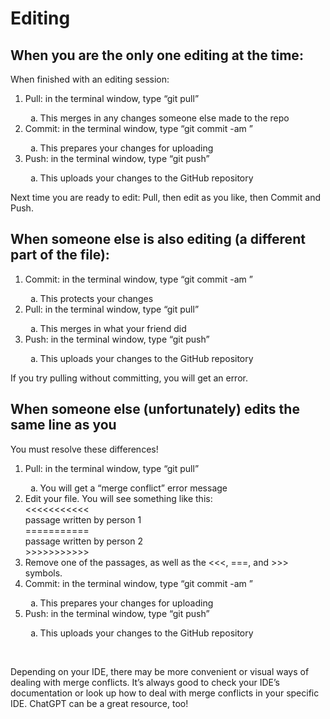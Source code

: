 # Editing {.sec-editing}

## When you are the only one editing at the time:

When finished with an editing session:

<ol type="1">
  <li>Pull: in the terminal window, type “git pull”</li>
  <ol type="a">
    <li>This merges in any changes someone else made to the repo</li>
  </ol>
  <li>Commit: in the terminal window, type “git commit -am <your commit message>” </li>
  <ol type="a">
    <li>This prepares your changes for uploading</li>
  </ol>
  <li>Push: in the terminal window, type “git push”</li>
  <ol type="a">
    <li>This uploads your changes to the GitHub repository</li>
  </ol>
</ol>

Next time you are ready to edit:
Pull, then edit as you like, then Commit and Push.

## When someone else is also editing (a different part of the file):

<ol type="1">
  <li>Commit: in the terminal window, type “git commit -am <your commit message>”
</li>
  <ol type="a">
    <li>This protects your changes</li>
  </ol>
  <li>Pull: in the terminal window, type “git pull” </li>
  <ol type="a">
    <li>This merges in what your friend did</li>
  </ol>
  <li>Push: in the terminal window, type “git push”</li>
  <ol type="a">
    <li>This uploads your changes to the GitHub repository</li>
  </ol>
</ol>

If you try pulling without committing, you will get an error.

## When someone else (unfortunately) edits the same line as you

You must resolve these differences!

<ol type="1">
  <li>Pull: in the terminal window, type “git pull”</li>
  <ol type="a">
    <li>You will get a "merge conflict" error message</li>
  </ol>
  <li> Edit your file. You will see something like this: <br>
  <<<<<<<<<<< <br>
  passage written by person 1 <br>
  =========== <br>
  passage written by person 2 <br>
  >>>>>>>>>>> <br>
  </li>
  <li> Remove one of the passages, as well as the <<<, ===, and >>> symbols.</li>
  <li>Commit: in the terminal window, type “git commit -am <your commit message>” </li>
  <ol type="a">
    <li>This prepares your changes for uploading</li>
  </ol>
  <li>Push: in the terminal window, type “git push”</li>
  <ol type="a">
    <li>This uploads your changes to the GitHub repository</li>
  </ol>
</ol>

<br>

Depending on your IDE, there may be more convenient or visual ways of dealing with merge conflicts. It's always good to check your IDE's documentation or look up how to deal with merge conflicts in your specific IDE. ChatGPT can be a great resource, too!

